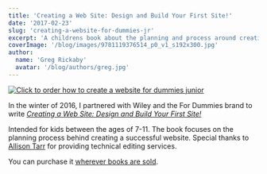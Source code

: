 ```yaml
---
title: 'Creating a Web Site: Design and Build Your First Site!'
date: '2017-02-23'
slug: 'creating-a-website-for-dummies-jr'
excerpt: 'A childrens book about the planning and process around creating a website.'
coverImage: '/blog/images/9781119376514_p0_v1_s192x300.jpg'
author:
  name: 'Greg Rickaby'
  avatar: '/blog/authors/greg.jpg'
---
```


[![Click to order how to create a website for dummies junior](/blog/images/9781119376514_p0_v1_s192x300.jpg)](https://gregslink.co/create-a-website-am)

In the winter of 2016, I partnered with Wiley and the For Dummies brand to write [_Creating a Web Site: Design and Build Your First Site!_](https://gregslink.co/create-a-website-am)

Intended for kids between the ages of 7-11. The book focuses on the planning process behind creating a successful website. Special thanks to [Allison Tarr](https://allisontarr.com/) for providing technical editing services.

You can purchase it [wherever books are sold](https://gregslink.co/create-a-website-am).

